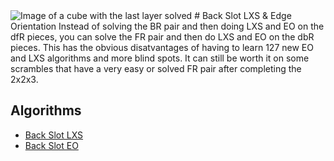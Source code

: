 
<Image src="/images/variations/back-lxs-eo.svg" width={200} height={200} alt="Image of a cube with the last layer solved" lnk="?fmt=svg&r=y35x-25&bg=t&&fc=dlglygdlddrrrrrrlddldbbbbbb"/>
# Back Slot LXS & Edge Orientation
Instead of solving the BR pair and then doing LXS and EO on the dfR pieces, you can solve the FR pair and then do LXS and EO on the dbR pieces. This has the obvious disatvantages of having to learn 127 new EO and LXS algorithms and more blind spots. It can still be worth it on some scrambles that have a very easy or solved FR pair after completing the 2x2x3. 

## Algorithms
- [Back Slot LXS](https://docs.google.com/spreadsheets/d/1Xa6251D9G00g-jMQy0KzUg7xx39rsSjkJLMzsxinC7Q/)
- [Back Slot EO](https://docs.google.com/spreadsheets/d/1Hs9ikHz-4cfbqBfqvuvE8X9sjCb4Jtm482ZvsFQA2rY/edit?gid=321284838)